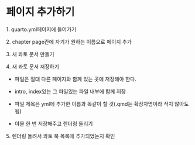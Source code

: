 # 페이지 추가하기

1\. quarto.yml페이지에 들어가기

2\. chapter page칸에 자기가 원하는 이름으로 페이지 추가

3\. 새 콰토 문서 만들기

4\. 새 콰토 문서 저장하기

-   파일은 절대 다른 페이지와 함께 있는 곳에 저장해야 한다.

-   intro, index있는 그 파일있는 파일 내부에 함께 저장

-   파일 제목은 yml에 추가한 이름과 똑같이 할 것(.qmd는 확장자명이라 적지 않아도 됨)

-   야믈 한 번 저장해주고 렌더링 돌리기

5\. 렌더링 돌려서 콰토 북 목록에 추가되었는지 확인
